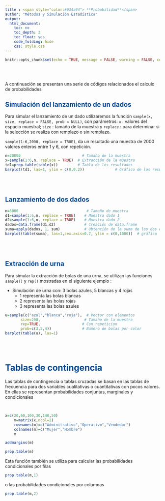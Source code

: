 ```yaml
---
title : <span style="color:#034a94"> **Probabilidad**</span>
author: "Métodos y Simulación Estadística"
output:
  html_document:
    toc: no
    toc_depth: 2
    toc_float: yes
    code_folding: hide
    css: style.css
---
```


```r
knitr::opts_chunk$set(echo = TRUE, message = FALSE, warning = FALSE, comment = NA)
```

</br></br>


A continuación se presentan una serie de códigos relacionados el calculo de probabilidades

## <span style="color:#034a94">**Simulación del lanzamiento de un dados**</span>

Para simular el lanzamiento de un dado utilizaremos la función `sample(x, size, replace = FALSE, prob = NULL)`, con parámetros: `x` : valores del espacio muestral; `size` : tamaño de la muestra y `replace` : para determinar si la selección se realiza con remplazo o sin remplazo.

`sample(1:6,2000, replace = TRUE)`, da un resultado una muestra de 2000 valores enteros entre 1 y 6, con repetición.

```r
n=20000                            # Tamaño de la muestra
x=sample(1:6,n, replace = TRUE)  # Extracción de la muestra 
td1=prop.table(table(x))         # Tabla de los resultados
barplot(td1, las=1, ylim = c(0,0.2))              # Gráfico de los resultados
```

</br></br>

## <span style="color:#034a94">**Lanzamiento de dos dados**</span>


```r
n=5000                               # Tamaño de muestra
d1=sample(1:6,n, replace = TRUE)    # Muestra dado 1
d2=sample(1:6,n, replace = TRUE)    # Muestra dado 2
dados=data.frame(d1,d2)             # Creación de data.frame 
suma=apply(dados, 1, sum)           # Obtención de la suma de los dos datos
barplot(table(suma), las=1,cex.axis=0.7, ylim = c(0,1000))  # gráfico  de la suma
```

</br></br>


##  <span style="color:#034a94">**Extracción de urna**</span> 

Para simular la extracción de bolas de una urna, se utilizan las funciones `sample()` y `rep()` mostradas en el siguiente ejemplo :

+  Simulación de urna con:  3 bolas azules, 5 blancas y 4 rojas
    + 1 representa las bolas blancas
    + 2 representa las bolas rojas
    + 3 representa las bolas azules

```r
u=sample(c("azul","blanca","roja"),  # Vector con elementos 
       size=200,                    # Tamaño de la muestra
       rep=TRUE,                   # Con repeticion 
       prob=c(3,5,4))              # Número de bolas por color
barplot(table(u), las=1)

```
 
</br></br>

# <span style="color:#034a94">**Tablas de contingencia**</span>

Las tablas de contingencia o tablas cruzadas se basan en las tablas de frecuencia para dos variables cualitativas o cuantitativas con pocos valores. En ellas se representan probabilidades conjuntas, marginales y condicionales


</br>

```r
x=c(20,60,100,30,140,50)
	m=matrix(x,ncol=2)
	rownames(m)=c("Adminitrativo","Operativo","Vendedor")
	colnames(m)=c("Mujer","Hombre")
	m
```



```r
addmargins(m)
```


```r
prop.table(m)
```


Esta función también se utiliza para calcular las probabilidades condicionales por filas

```r
prop.table(m,1)
```

o las probabilidades condicionales por columnas

```r
prop.table(m,2)
```

